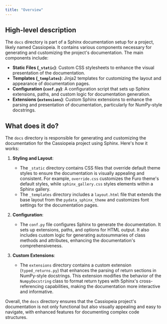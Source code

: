 ```yaml
---
title: "Overview"
---
```


## High-level description

The `docs` directory is part of a Sphinx documentation setup for a project, likely named Cassiopeia. It contains various components necessary for generating and customizing the project's documentation. The main components include:

- **Static Files (`_static`)**: Custom CSS stylesheets to enhance the visual presentation of the documentation.
- **Templates (`_templates`)**: Jinja2 templates for customizing the layout and appearance of documentation pages.
- **Configuration (`conf.py`)**: A configuration script that sets up Sphinx extensions, paths, and custom logic for documentation generation.
- **Extensions (`extensions`)**: Custom Sphinx extensions to enhance the parsing and presentation of documentation, particularly for NumPy-style docstrings.

## What does it do?

The `docs` directory is responsible for generating and customizing the documentation for the Cassiopeia project using Sphinx. Here's how it works:

1. **Styling and Layout**: 
   - The `_static` directory contains CSS files that override default theme styles to ensure the documentation is visually appealing and consistent. For example, `override.css` customizes the Furo theme's default styles, while `sphinx_gallery.css` styles elements within a Sphinx gallery.
   - The `_templates` directory includes a `layout.html` file that extends the base layout from the `pydata_sphinx_theme` and customizes font settings for the documentation pages.

2. **Configuration**:
   - The `conf.py` file configures Sphinx to generate the documentation. It sets up extensions, paths, and options for HTML output. It also includes custom logic for generating autosummaries of class methods and attributes, enhancing the documentation's comprehensiveness.

3. **Custom Extensions**:
   - The `extensions` directory contains a custom extension (`typed_returns.py`) that enhances the parsing of return sections in NumPy-style docstrings. This extension modifies the behavior of the `NumpyDocstring` class to format return types with Sphinx's cross-referencing capabilities, making the documentation more interactive and informative.

Overall, the `docs` directory ensures that the Cassiopeia project's documentation is not only functional but also visually appealing and easy to navigate, with enhanced features for documenting complex code structures.